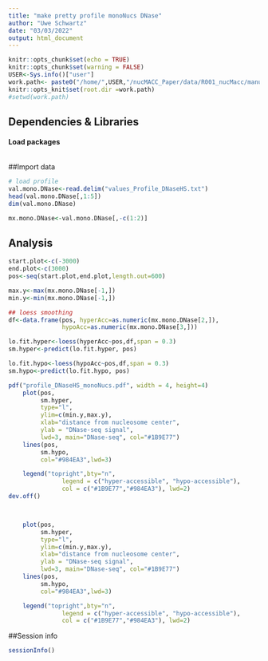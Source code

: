 ```yaml
---
title: "make pretty profile monoNucs DNase"
author: "Uwe Schwartz"
date: "03/03/2022"
output: html_document
---
```


```r
knitr::opts_chunk$set(echo = TRUE)
knitr::opts_chunk$set(warning = FALSE)
USER<-Sys.info()["user"]
work.path<- paste0("/home/",USER,"/nucMACC_Paper/data/R001_nucMacc/manuscript_figures/Fig2/DNaseHS/")
knitr::opts_knit$set(root.dir =work.path)
#setwd(work.path)
```

## Dependencies & Libraries

#### Load packages
```r

```

##Import data

```r
# load profile
val.mono.DNase<-read.delim("values_Profile_DNaseHS.txt")
head(val.mono.DNase[,1:5])
dim(val.mono.DNase)

mx.mono.DNase<-val.mono.DNase[,-c(1:2)]

```


## Analysis

```r

start.plot<-c(-3000)
end.plot<-c(3000)
pos<-seq(start.plot,end.plot,length.out=600)

max.y<-max(mx.mono.DNase[-1,])
min.y<-min(mx.mono.DNase[-1,])

## loess smoothing
df<-data.frame(pos, hyperAcc=as.numeric(mx.mono.DNase[2,]),
               hypoAcc=as.numeric(mx.mono.DNase[3,]))

lo.fit.hyper<-loess(hyperAcc~pos,df,span = 0.3)
sm.hyper<-predict(lo.fit.hyper, pos)

lo.fit.hypo<-loess(hypoAcc~pos,df,span = 0.3)
sm.hypo<-predict(lo.fit.hypo, pos)

pdf("profile_DNaseHS_monoNucs.pdf", width = 4, height=4)
    plot(pos,
         sm.hyper, 
         type="l",
         ylim=c(min.y,max.y),
         xlab="distance from nucleosome center", 
         ylab = "DNase-seq signal",
         lwd=3, main="DNase-seq", col="#1B9E77")
    lines(pos,
         sm.hypo,
         col="#984EA3",lwd=3)

    legend("topright",bty="n",
               legend = c("hyper-accessible", "hypo-accessible"),
               col = c("#1B9E77","#984EA3"), lwd=2)
dev.off()



    plot(pos,
         sm.hyper, 
         type="l",
         ylim=c(min.y,max.y),
         xlab="distance from nucleosome center", 
         ylab = "DNase-seq signal",
         lwd=3, main="DNase-seq", col="#1B9E77")
    lines(pos,
         sm.hypo,
         col="#984EA3",lwd=3)

    legend("topright",bty="n",
               legend = c("hyper-accessible", "hypo-accessible"),
               col = c("#1B9E77","#984EA3"), lwd=2)

```




##Session info
```r
sessionInfo()
```



